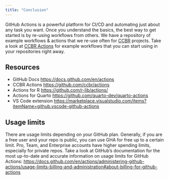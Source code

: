 ```yaml
---
title: "Conclusion"
---
```


GitHub Actions is a powerful platform for CI/CD and automating just about any
task you want.
Once you understand the basics, the best way to get started is by re-using
workflows from others.
We have a repository of example workflows & actions that we re-use often for
[CCBR](https://github.com/ccbr/) projects. 
Take a look at [CCBR Actions](https://github.com/ccbr/actions) for example
workflows that you can start using in your repositories right away.

## Resources

- GitHub Docs <https://docs.github.com/en/actions>
- CCBR Actions <https://github.com/ccbr/actions>
- Actions for R <https://github.com/r-lib/actions/>
- Actions for Quarto <https://github.com/quarto-dev/quarto-actions>
- VS Code extension <https://marketplace.visualstudio.com/items?itemName=github.vscode-github-actions>

## Usage limits

There are usage limits depending on your GitHub plan.
Generally, if you are a free user and your repo is public, you can use GHA for free up to a certain limit.
Pro, Team, and Enterprise accounts have higher spending limits, especially for private repos.
Take a look at GitHub's documentation for the most up-to-date and accurate information on usage limits for GitHub Actions:
<https://docs.github.com/en/actions/administering-github-actions/usage-limits-billing-and-administration#about-billing-for-github-actions>

